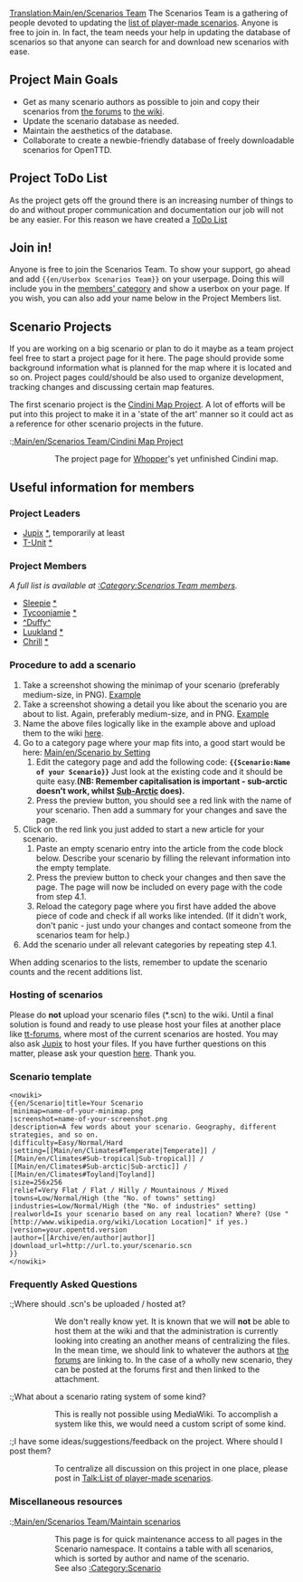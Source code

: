 [[Translation:Main/en/Scenarios Team]]
The Scenarios Team is a gathering of people devoted to updating the [[Main/en/List of player-made scenarios|list of player-made scenarios]]. Anyone is free to join in. In fact, the team needs your help in updating the database of scenarios so that anyone can search for and download new scenarios with ease.

==Project Main Goals==

* Get as many scenario authors as possible to join and copy their scenarios from [http://www.tt-forums.net/viewforum.php?f=60 the forums] to [[Main/en/List of player-made scenarios|the wiki]].
* Update the scenario database as needed.
* Maintain the aesthetics of the database.
* Collaborate to create a newbie-friendly database of freely downloadable scenarios for OpenTTD.

== Project ToDo List ==
As the project gets off the ground there is an increasing number of things to do and without proper communication and documentation our job will not be any easier. For this reason we have created a [[Main/en/Scenarios Team ToDo List|ToDo List]]

==Join in!==

Anyone is free to join the Scenarios Team. To show your support, go ahead and add <code><nowiki>{{en/Userbox Scenarios Team}}</nowiki></code> on your userpage. Doing this will include you in the [[Category/en/Scenarios Team members|members' category]] and show a userbox on your page. If you wish, you can also add your name below in the Project Members list.

==Scenario Projects==

If you are working on a big scenario or plan to do it maybe as a team project feel free to start a
project page for it here. The page should provide some background information what is planned for the map where it is located and so on. Project pages could/should be also used to organize development, tracking changes and discussing certain map features.

The first scenario project is the [[Main/en/Scenarios Team/Cindini Map Project|Cindini Map Project]]. A lot of efforts will be put into this project to make it in a 'state of the art' manner so it could act as a reference for other scenario projects in the future.

:;[[Main/en/Scenarios Team/Cindini Map Project]]
::The project page for [[Archive/en/Whopper|Whopper]]'s yet unfinished Cindini map.

==Useful information for members==

===Project Leaders===

* [[Archive/en/Jupix|Jupix]] [http://www.tt-forums.net/profile.php?mode=viewprofile&u=6127 *], temporarily at least
* [[Archive/en/T-Unit|T-Unit]] [http://www.tt-forums.net/profile.php?mode=viewprofile&u=16437 *]

===Project Members===

''A full list is available at [[Category/en/Scenarios Team members|:Category:Scenarios Team members]].''

*[[Archive/en/Sleepie|Sleepie]] [http://www.tt-forums.net/profile.php?mode=viewprofile&u=15521 *]
*[[Archive/en/Tycoonjamie|Tycoonjamie]] [http://www.tt-forums.net/profile.php?mode=viewprofile&u=11355 *]
*[[Archive/en/^Duffy^|^Duffy^]]
*[[Archive/en/Luukland|Luukland]] [http://www.tt-forums.net/profile.php?mode=viewprofile&u=18632 *]
*[[Archive/en/Chrill|Chrill]] [http://www.tt-forums.net/memberlist.php?mode=viewprofile&u=5436 * ]

===Procedure to add a scenario===

# Take a screenshot showing the minimap of your scenario (preferably medium-size, in PNG). [http://wiki.openttd.org/index.php/Image:Scn-echo-minimap.png Example]
# Take a screenshot showing a detail you like about the scenario you are about to list. Again, preferably medium-size, and in PNG. [http://wiki.openttd.org/index.php/Image:Scn-echo-screenshot.png Example]
# Name the above files logically like in the example above and upload them to the wiki [[Main/en/Special:Upload|here]].
# Go to a category page where your map fits into, a good start would be here: [[Main/en/Scenario by Setting]]
## Edit the category page and add the following code: '''<code><nowiki>{{Scenario:Name of your Scenario}}</nowiki></code>''' Just look at the existing code and it should be quite easy.'''(NB: Remember capitalisation is important - <nowiki>sub-arctic</nowiki> doesn't work, whilst [[Main/en/Climates#Sub-arctic|Sub-Arctic]] does).'''
## Press the preview button, you should see a red link with the name of your scenario. Then add a summary for your changes and save the page.
# Click on the red link you just added to start a new article for your scenario. 
## Paste an empty scenario entry into the article from the code block below. Describe your scenario by filling the relevant information into the empty template.
## Press the preview button to check your changes and then save the page. The page will now be included on every page with the code from step 4.1.
## Reload the category page where you first have added the above piece of code and check if all works like intended. (If it didn't work, don't panic - just undo your changes and contact someone from the scenarios team for help.)
# Add the scenario under all relevant categories by repeating step 4.1.

When adding scenarios to the lists, remember to update the scenario counts and the recent additions list.

===Hosting of scenarios===
Please do '''not''' upload your scenario files (*.scn) to the wiki. Until a final solution is found and ready to use please host your files at another place like [http://www.tt-forums.net/viewforum.php?f=60 tt-forums], where most of the current scenarios are hosted. You may also ask [[Archive/en/Jupix|Jupix]] to host your files. If you have further questions on this matter, please ask your question [[Archive/en/List of player-made scenarios|here]].
Thank you.

===Scenario template===

<pre>
<nowiki>
{{en/Scenario|title=Your Scenario
|minimap=name-of-your-minimap.png
|screenshot=name-of-your-screenshot.png
|description=A few words about your scenario. Geography, different strategies, and so on.
|difficulty=Easy/Normal/Hard
|setting=[[Main/en/Climates#Temperate|Temperate]] / [[Main/en/Climates#Sub-tropical|Sub-tropical]] / [[Main/en/Climates#Sub-arctic|Sub-arctic]] / [[Main/en/Climates#Toyland|Toyland]]
|size=256x256
|relief=Very Flat / Flat / Hilly / Mountainous / Mixed
|towns=Low/Normal/High (the "No. of towns" setting)
|industries=Low/Normal/High (the "No. of industries" setting)
|realworld=Is your scenario based on any real location? Where? (Use "[http://www.wikipedia.org/wiki/Location Location]" if yes.)
|version=your.openttd.version
|author=[[Archive/en/author|author]]
|download_url=http://url.to.your/scenario.scn
}}
</nowiki>
</pre>

===Frequently Asked Questions===

:;Where should .scn's be uploaded / hosted at?
::We don't really know yet. It is known that we will '''not''' be able to host them at the wiki and that the administration is currently looking into creating an another means of centralizing the files. In the mean time, we should link to whatever the authors at [http://www.tt-forums.net/viewforum.php?f=60 the forums] are linking to. In the case of a wholly new scenario, they can be posted at the forums first and then linked to the attachment.

:;What about a scenario rating system of some kind? 
::This is really not possible using MediaWiki. To accomplish a system like this, we would need a custom script of some kind.

:;I have some ideas/suggestions/feedback on the project. Where should I post them?
::To centralize all discussion on this project in one place, please post in [[Archive/en/List of player-made scenarios|Talk:List of player-made scenarios]].

===Miscellaneous resources===


:;[[Main/en/Scenarios Team/Maintain scenarios]]
::This page is for quick maintenance access to all pages in the Scenario namespace. It contains a table with all scenarios, which is sorted by author and name of the scenario.
::See also [[Category/en/Scenario|:Category:Scenario]]